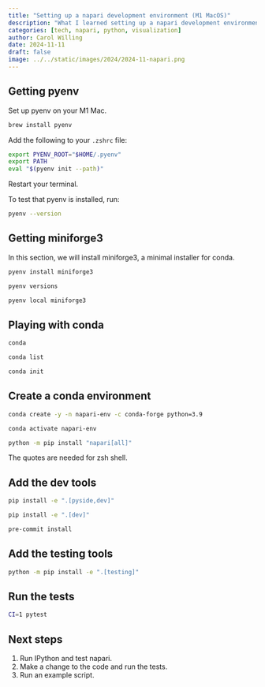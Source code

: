 ```yaml
---
title: "Setting up a napari development environment (M1 MacOS)"
description: "What I learned setting up a napari development environment on my M1 Mac."
categories: [tech, napari, python, visualization]
author: Carol Willing
date: 2024-11-11
draft: false
image: ../../static/images/2024/2024-11-napari.png
---
```


## Getting pyenv

Set up pyenv on your M1 Mac.

```zsh
brew install pyenv
```

Add the following to your `.zshrc` file:

```zsh
export PYENV_ROOT="$HOME/.pyenv"
export PATH
eval "$(pyenv init --path)"
```

Restart your terminal.

To test that pyenv is installed, run:

```zsh
pyenv --version
```

## Getting miniforge3

In this section, we will install miniforge3, a minimal installer for conda.

```zsh
pyenv install miniforge3
```

```zsh
pyenv versions
```

```zsh
pyenv local miniforge3
```

## Playing with conda

```zsh
conda
```

```zsh
conda list
```

```zsh
conda init
```

## Create a conda environment

```zsh
conda create -y -n napari-env -c conda-forge python=3.9
```

```zsh
conda activate napari-env
```

```zsh
python -m pip install "napari[all]"
```

::: {.callout-note}
The quotes are needed for zsh shell.
:::

## Add the dev tools

```zsh
pip install -e ".[pyside,dev]"
```

```zsh
pip install -e ".[dev]"
```

```zsh
pre-commit install
```

## Add the testing tools

```zsh
python -m pip install -e ".[testing]"
```

## Run the tests

```zsh
CI=1 pytest
```

## Next steps

1. Run IPython and test napari.
2. Make a change to the code and run the tests.
3. Run an example script.
